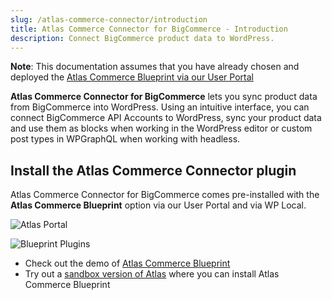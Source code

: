```yaml
---
slug: /atlas-commerce-connector/introduction
title: Atlas Commerce Connector for BigCommerce - Introduction
description: Connect BigCommerce product data to WordPress.
---
```


**Note**: This documentation assumes that you have already chosen and deployed the [Atlas Commerce Blueprint via our User Portal](https://developers.wpengine.com/docs/atlas/getting-started/blueprint-repository)

**Atlas Commerce Connector for BigCommerce** lets you sync product data from BigCommerce into WordPress. Using an intuitive interface, you can connect BigCommerce API Accounts to WordPress, sync your product data and use them as blocks when working in the WordPress editor or custom post types in WPGraphQL when working with headless.

## Install the Atlas Commerce Connector plugin

Atlas Commerce Connector for BigCommerce comes pre-installed with the **Atlas Commerce Blueprint** option via our User Portal and via WP Local.

![Atlas Portal](images/atlas-portal.png)

![Blueprint Plugins](images/blueprint-plugins.png)

- Check out the demo of [Atlas Commerce Blueprint](https://atlascommerce.wpengine.com/)
- Try out a [sandbox version of Atlas](https://wpengine.com/atlas/#atlasplans) where you can install Atlas Commerce Blueprint
